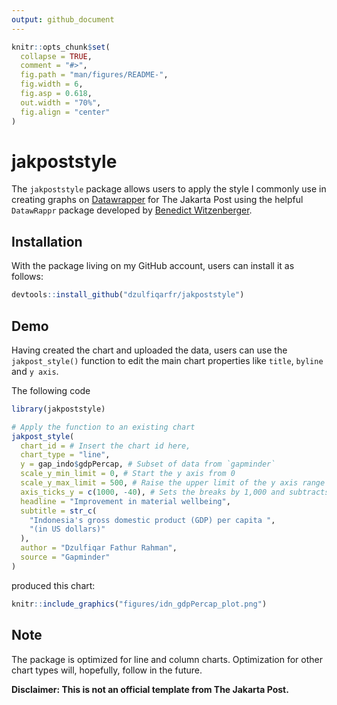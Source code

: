 ```yaml
---
output: github_document
---
```


<!-- README.md is generated from README.Rmd. Please edit that file -->

```r
knitr::opts_chunk$set(
  collapse = TRUE,
  comment = "#>",
  fig.path = "man/figures/README-",
  fig.width = 6, 
  fig.asp = 0.618, 
  out.width = "70%",
  fig.align = "center"
)
```

# jakpoststyle

<!-- badges: start -->
<!-- badges: end -->

The `jakpoststyle` package allows users to apply the style I commonly use in creating graphs on [Datawrapper](https://www.datawrapper.de/) for The Jakarta Post using the helpful `DatawRappr` package developed by [Benedict Witzenberger](https://github.com/munichrocker).

## Installation

With the package living on my GitHub account, users can install it as follows:

``` r
devtools::install_github("dzulfiqarfr/jakpoststyle")
```

## Demo

Having created the chart and uploaded the data, users can use the `jakpost_style()` function to edit the main chart properties like `title`, `byline` and `y axis`.

The following code

```r
library(jakpoststyle)

# Apply the function to an existing chart
jakpost_style(
  chart_id = # Insert the chart id here,
  chart_type = "line",
  y = gap_indo$gdpPercap, # Subset of data from `gapminder`
  scale_y_min_limit = 0, # Start the y axis from 0
  scale_y_max_limit = 500, # Raise the upper limit of the y axis range by 500
  axis_ticks_y = c(1000, -40), # Sets the breaks by 1,000 and subtracts the maximum value by 40
  headline = "Improvement in material wellbeing",
  subtitle = str_c(
    "Indonesia's gross domestic product (GDP) per capita ",
    "(in US dollars)"
  ),
  author = "Dzulfiqar Fathur Rahman",
  source = "Gapminder"
)
```

produced this chart:
<p align="center">
```r
knitr::include_graphics("figures/idn_gdpPercap_plot.png")
```
</p>

## Note

The package is optimized for line and column charts. Optimization for other chart types will, hopefully, follow in the future.

__Disclaimer: This is not an official template from The Jakarta Post.__
